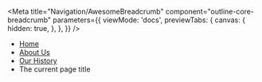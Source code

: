 

<Meta
  title="Navigation/AwesomeBreadcrumb"
  component="outline-core-breadcrumb"
  parameters={{
    viewMode: 'docs',
    previewTabs: {
      canvas: {
        hidden: true,
      },
    },
  }}
/>


<outline-core-breadcrumb>
  <div slot="home-icon">
  </div>
  <div slot="back-icon">
  </div>
  <nav>
    <ul>
      <li>
        <a href="#">Home</a>
      </li>
      <li>
        <a href="#">About Us</a>
      </li>
      <li>
        <a href="#">Our History</a>
      </li>
      <li>
        The current page title
      </li>
    </ul>
  </nav>
</outline-core-breadcrumb>
